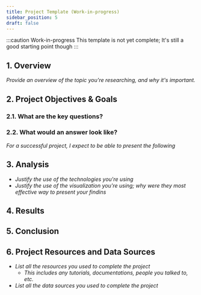 ```yaml
---
title: Project Template (Work-in-progress)
sidebar_position: 5
draft: false
---
```


:::caution Work-in-progress
This template is not yet complete; It's still a good starting point though
:::

## 1. Overview
_Provide an overview of the topic you're researching, and why it's important._

## 2. Project Objectives & Goals
### 2.1. What are the key questions?

### 2.2. What would an answer look like?
_For a successful project, I expect to be able to present the following_

## 3. Analysis
- _Justify the use of the technologies you're using_
- _Justify the use of the visualization you're using; why were they most effective way to present your findins_


## 4. Results


## 5. Conclusion


## 6. Project Resources and Data Sources
- _List all the resources you used to complete the project_
    - _This includes any tutorials, documentations, people you talked to, etc._
- _List all the data sources you used to complete the project_
